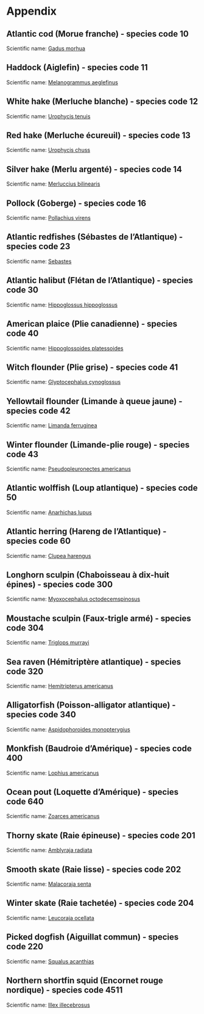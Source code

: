 # Appendix
<!-- This page has been automatically generated: do not edit by hand -->

## Atlantic cod (Morue franche) - species code 10 {#sec:10} 

Scientific name: [Gadus morhua](http://www.marinespecies.org/aphia.php?p=taxdetails&id=126436) 
 \newline
\begin{minipage}{1.0\textwidth}
 \begin{tabular}{c}
\includegraphics[width=6in]{../Figures-Actual/SS10_IDWMap-biomass.pdf} \\ 
\end{tabular} 
\captionof{figure}{Inverse distance weighted distribution of catch biomass (kg/tow) for Atlantic cod.}
\end{minipage} 

\clearpage

## Haddock (Aiglefin) - species code 11 {#sec:11} 

Scientific name: [Melanogrammus aeglefinus](http://www.marinespecies.org/aphia.php?p=taxdetails&id=126437) 
 \newline
\begin{minipage}{1.0\textwidth}
 \begin{tabular}{c}
\includegraphics[width=6in]{../Figures-Actual/SS11_IDWMap-biomass.pdf} \\ 
\end{tabular} 
\captionof{figure}{Inverse distance weighted distribution of catch biomass (kg/tow) for Haddock.}
\end{minipage} 

\clearpage

## White hake (Merluche blanche) - species code 12 {#sec:12} 

Scientific name: [Urophycis tenuis](http://www.marinespecies.org/aphia.php?p=taxdetails&id=126504) 
 \newline
\begin{minipage}{1.0\textwidth}
 \begin{tabular}{c}
\includegraphics[width=6in]{../Figures-Actual/SS12_IDWMap-biomass.pdf} \\ 
\end{tabular} 
\captionof{figure}{Inverse distance weighted distribution of catch biomass (kg/tow) for White hake.}
\end{minipage} 

\clearpage

## Red hake (Merluche écureuil) - species code 13 {#sec:13} 

Scientific name: [Urophycis chuss](http://www.marinespecies.org/aphia.php?p=taxdetails&id=126503) 
 \newline
\begin{minipage}{1.0\textwidth}
 \begin{tabular}{c}
\includegraphics[width=6in]{../Figures-Actual/SS13_IDWMap-biomass.pdf} \\ 
\end{tabular} 
\captionof{figure}{Inverse distance weighted distribution of catch biomass (kg/tow) for Red hake.}
\end{minipage} 

\clearpage

## Silver hake (Merlu argenté) - species code 14 {#sec:14} 

Scientific name: [Merluccius bilinearis](http://www.marinespecies.org/aphia.php?p=taxdetails&id=158962) 
 \newline
\begin{minipage}{1.0\textwidth}
 \begin{tabular}{c}
\includegraphics[width=6in]{../Figures-Actual/SS14_IDWMap-biomass.pdf} \\ 
\end{tabular} 
\captionof{figure}{Inverse distance weighted distribution of catch biomass (kg/tow) for Silver hake.}
\end{minipage} 

\clearpage

## Pollock (Goberge) - species code 16 {#sec:16} 

Scientific name: [Pollachius virens](http://www.marinespecies.org/aphia.php?p=taxdetails&id=126441) 
 \newline
\begin{minipage}{1.0\textwidth}
 \begin{tabular}{c}
\includegraphics[width=6in]{../Figures-Actual/SS16_IDWMap-biomass.pdf} \\ 
\end{tabular} 
\captionof{figure}{Inverse distance weighted distribution of catch biomass (kg/tow) for Pollock.}
\end{minipage} 

\clearpage

## Atlantic redfishes (Sébastes de l'Atlantique) - species code 23 {#sec:23} 

Scientific name: [Sebastes](http://www.marinespecies.org/aphia.php?p=taxdetails&id=126175) 
 \newline
\begin{minipage}{1.0\textwidth}
 \begin{tabular}{c}
\includegraphics[width=6in]{../Figures-Actual/SS23_IDWMap-biomass.pdf} \\ 
\end{tabular} 
\captionof{figure}{Inverse distance weighted distribution of catch biomass (kg/tow) for Atlantic redfishes.}
\end{minipage} 

\clearpage

## Atlantic halibut (Flétan de l'Atlantique) - species code 30 {#sec:30} 

Scientific name: [Hippoglossus hippoglossus](http://www.marinespecies.org/aphia.php?p=taxdetails&id=127138) 
 \newline
\begin{minipage}{1.0\textwidth}
 \begin{tabular}{c}
\includegraphics[width=6in]{../Figures-Actual/SS30_IDWMap-biomass.pdf} \\ 
\end{tabular} 
\captionof{figure}{Inverse distance weighted distribution of catch biomass (kg/tow) for Atlantic halibut.}
\end{minipage} 

\clearpage

## American plaice (Plie canadienne) - species code 40 {#sec:40} 

Scientific name: [Hippoglossoides platessoides](http://www.marinespecies.org/aphia.php?p=taxdetails&id=127137) 
 \newline
\begin{minipage}{1.0\textwidth}
 \begin{tabular}{c}
\includegraphics[width=6in]{../Figures-Actual/SS40_IDWMap-biomass.pdf} \\ 
\end{tabular} 
\captionof{figure}{Inverse distance weighted distribution of catch biomass (kg/tow) for American plaice.}
\end{minipage} 

\clearpage

## Witch flounder (Plie grise) - species code 41 {#sec:41} 

Scientific name: [Glyptocephalus cynoglossus](http://www.marinespecies.org/aphia.php?p=taxdetails&id=127136) 
 \newline
\begin{minipage}{1.0\textwidth}
 \begin{tabular}{c}
\includegraphics[width=6in]{../Figures-Actual/SS41_IDWMap-biomass.pdf} \\ 
\end{tabular} 
\captionof{figure}{Inverse distance weighted distribution of catch biomass (kg/tow) for Witch flounder.}
\end{minipage} 

\clearpage

## Yellowtail flounder (Limande à queue jaune) - species code 42 {#sec:42} 

Scientific name: [Limanda ferruginea](http://www.marinespecies.org/aphia.php?p=taxdetails&id=158879) 
 \newline
\begin{minipage}{1.0\textwidth}
 \begin{tabular}{c}
\includegraphics[width=6in]{../Figures-Actual/SS42_IDWMap-biomass.pdf} \\ 
\end{tabular} 
\captionof{figure}{Inverse distance weighted distribution of catch biomass (kg/tow) for Yellowtail flounder.}
\end{minipage} 

\clearpage

## Winter flounder (Limande-plie rouge) - species code 43 {#sec:43} 

Scientific name: [Pseudopleuronectes americanus](http://www.marinespecies.org/aphia.php?p=taxdetails&id=158885) 
 \newline
\begin{minipage}{1.0\textwidth}
 \begin{tabular}{c}
\includegraphics[width=6in]{../Figures-Actual/SS43_IDWMap-biomass.pdf} \\ 
\end{tabular} 
\captionof{figure}{Inverse distance weighted distribution of catch biomass (kg/tow) for Winter flounder.}
\end{minipage} 

\clearpage

## Atlantic wolffish (Loup atlantique) - species code 50 {#sec:50} 

Scientific name: [Anarhichas lupus](http://www.marinespecies.org/aphia.php?p=taxdetails&id=126758) 
 \newline
\begin{minipage}{1.0\textwidth}
 \begin{tabular}{c}
\includegraphics[width=6in]{../Figures-Actual/SS50_IDWMap-biomass.pdf} \\ 
\end{tabular} 
\captionof{figure}{Inverse distance weighted distribution of catch biomass (kg/tow) for Atlantic wolffish.}
\end{minipage} 

\clearpage

## Atlantic herring (Hareng de l'Atlantique) - species code 60 {#sec:60} 

Scientific name: [Clupea harengus](http://www.marinespecies.org/aphia.php?p=taxdetails&id=126417) 
 \newline
\begin{minipage}{1.0\textwidth}
 \begin{tabular}{c}
\includegraphics[width=6in]{../Figures-Actual/SS60_IDWMap-biomass.pdf} \\ 
\end{tabular} 
\captionof{figure}{Inverse distance weighted distribution of catch biomass (kg/tow) for Atlantic herring.}
\end{minipage} 

\clearpage

## Longhorn sculpin (Chaboisseau à dix-huit épines) - species code 300 {#sec:300} 

Scientific name: [Myoxocephalus octodecemspinosus](http://www.marinespecies.org/aphia.php?p=taxdetails&id=159520) 
 \newline
\begin{minipage}{1.0\textwidth}
 \begin{tabular}{c}
\includegraphics[width=6in]{../Figures-Actual/SS300_IDWMap-biomass.pdf} \\ 
\end{tabular} 
\captionof{figure}{Inverse distance weighted distribution of catch biomass (kg/tow) for Longhorn sculpin.}
\end{minipage} 

\clearpage

## Moustache sculpin (Faux-trigle armé) - species code 304 {#sec:304} 

Scientific name: [Triglops murrayi](http://www.marinespecies.org/aphia.php?p=taxdetails&id=127205) 
 \newline
\begin{minipage}{1.0\textwidth}
 \begin{tabular}{c}
\includegraphics[width=6in]{../Figures-Actual/SS304_IDWMap-biomass.pdf} \\ 
\end{tabular} 
\captionof{figure}{Inverse distance weighted distribution of catch biomass (kg/tow) for Moustache sculpin.}
\end{minipage} 

\clearpage

## Sea raven (Hémitriptère atlantique) - species code 320 {#sec:320} 

Scientific name: [Hemitripterus americanus](http://www.marinespecies.org/aphia.php?p=taxdetails&id=159518) 
 \newline
\begin{minipage}{1.0\textwidth}
 \begin{tabular}{c}
\includegraphics[width=6in]{../Figures-Actual/SS320_IDWMap-biomass.pdf} \\ 
\end{tabular} 
\captionof{figure}{Inverse distance weighted distribution of catch biomass (kg/tow) for Sea raven.}
\end{minipage} 

\clearpage

## Alligatorfish (Poisson-alligator atlantique) - species code 340 {#sec:340} 

Scientific name: [Aspidophoroides monopterygius](http://www.marinespecies.org/aphia.php?p=taxdetails&id=159459) 
 \newline
\begin{minipage}{1.0\textwidth}
 \begin{tabular}{c}
\includegraphics[width=6in]{../Figures-Actual/SS340_IDWMap-biomass.pdf} \\ 
\end{tabular} 
\captionof{figure}{Inverse distance weighted distribution of catch biomass (kg/tow) for Alligatorfish.}
\end{minipage} 

\clearpage

## Monkfish (Baudroie d'Amérique) - species code 400 {#sec:400} 

Scientific name: [Lophius americanus](http://www.marinespecies.org/aphia.php?p=taxdetails&id=159184) 
 \newline
\begin{minipage}{1.0\textwidth}
 \begin{tabular}{c}
\includegraphics[width=6in]{../Figures-Actual/SS400_IDWMap-biomass.pdf} \\ 
\end{tabular} 
\captionof{figure}{Inverse distance weighted distribution of catch biomass (kg/tow) for Monkfish.}
\end{minipage} 

\clearpage

## Ocean pout (Loquette d'Amérique) - species code 640 {#sec:640} 

Scientific name: [Zoarces americanus](http://www.marinespecies.org/aphia.php?p=taxdetails&id=159267) 
 \newline
\begin{minipage}{1.0\textwidth}
 \begin{tabular}{c}
\includegraphics[width=6in]{../Figures-Actual/SS640_IDWMap-biomass.pdf} \\ 
\end{tabular} 
\captionof{figure}{Inverse distance weighted distribution of catch biomass (kg/tow) for Ocean pout.}
\end{minipage} 

\clearpage

## Thorny skate (Raie épineuse) - species code 201 {#sec:201} 

Scientific name: [Amblyraja radiata](http://www.marinespecies.org/aphia.php?p=taxdetails&id=105865) 
 \newline
\begin{minipage}{1.0\textwidth}
 \begin{tabular}{c}
\includegraphics[width=6in]{../Figures-Actual/SS201_IDWMap-biomass.pdf} \\ 
\end{tabular} 
\captionof{figure}{Inverse distance weighted distribution of catch biomass (kg/tow) for Thorny skate.}
\end{minipage} 

\clearpage

## Smooth skate (Raie lisse) - species code 202 {#sec:202} 

Scientific name: [Malacoraja senta](http://www.marinespecies.org/aphia.php?p=taxdetails&id=158554) 
 \newline
\begin{minipage}{1.0\textwidth}
 \begin{tabular}{c}
\includegraphics[width=6in]{../Figures-Actual/SS202_IDWMap-biomass.pdf} \\ 
\end{tabular} 
\captionof{figure}{Inverse distance weighted distribution of catch biomass (kg/tow) for Smooth skate.}
\end{minipage} 

\clearpage

## Winter skate (Raie tachetée) - species code 204 {#sec:204} 

Scientific name: [Leucoraja ocellata](http://www.marinespecies.org/aphia.php?p=taxdetails&id=158553) 
 \newline
\begin{minipage}{1.0\textwidth}
 \begin{tabular}{c}
\includegraphics[width=6in]{../Figures-Actual/SS204_IDWMap-biomass.pdf} \\ 
\end{tabular} 
\captionof{figure}{Inverse distance weighted distribution of catch biomass (kg/tow) for Winter skate.}
\end{minipage} 

\clearpage

## Picked dogfish (Aiguillat commun) - species code 220 {#sec:220} 

Scientific name: [Squalus acanthias](http://www.marinespecies.org/aphia.php?p=taxdetails&id=105923) 
 \newline
\begin{minipage}{1.0\textwidth}
 \begin{tabular}{c}
\includegraphics[width=6in]{../Figures-Actual/SS220_IDWMap-biomass.pdf} \\ 
\end{tabular} 
\captionof{figure}{Inverse distance weighted distribution of catch biomass (kg/tow) for Picked dogfish.}
\end{minipage} 

\clearpage

## Northern shortfin squid (Encornet rouge nordique) - species code 4511 {#sec:4511} 

Scientific name: [Illex illecebrosus](http://www.marinespecies.org/aphia.php?p=taxdetails&id=153087) 
 \newline
\begin{minipage}{1.0\textwidth}
 \begin{tabular}{c}
\includegraphics[width=6in]{../Figures-Actual/SS4511_IDWMap-biomass.pdf} \\ 
\end{tabular} 
\captionof{figure}{Inverse distance weighted distribution of catch biomass (kg/tow) for Northern shortfin squid.}
\end{minipage} 

\clearpage


